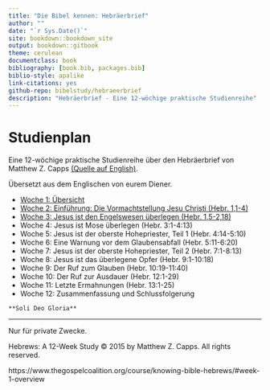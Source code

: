 ```yaml
--- 
title: "Die Bibel kennen: Hebräerbrief"
author: ""
date: "`r Sys.Date()`"
site: bookdown::bookdown_site
output: bookdown::gitbook
theme: cerulean
documentclass: book
bibliography: [book.bib, packages.bib]
biblio-style: apalike
link-citations: yes
github-repo: bibelstudy/hebraeerbrief
description: "Hebräerbrief - Eine 12-wöchige praktische Studienreihe"
---
```


# Studienplan

Eine 12-wöchige praktische Studienreihe über den Hebräerbrief
von Matthew Z. Capps [(Quelle auf English)](https://www.thegospelcoalition.org/course/knowing-bible-hebrews).

Übersetzt aus dem Englischen von eurem Diener.





* [Woche 1: Übersicht](#woche1)
* [Woche 2: Einführung: Die Vormachtstellung Jesu Christi (Hebr. 1,1-4)](#woche1)
* [Woche 3: Jesus ist den Engelswesen überlegen (Hebr. 1,5-2,18)](#woche1)
* Woche 4: Jesus ist Mose überlegen (Hebr. 3:1-4:13)
* Woche 5: Jesus ist der oberste Hohepriester, Teil 1 (Hebr. 4:14-5:10)
* Woche 6: Eine Warnung vor dem Glaubensabfall (Hebr. 5:11-6:20)
* Woche 7: Jesus ist der oberste Hohepriester, Teil 2 (Hebr. 7:1-8:13)
* Woche 8: Jesus ist das überlegene Opfer (Hebr. 9:1-10:18)
* Woche 9: Der Ruf zum Glauben (Hebr. 10:19-11:40)
* Woche 10: Der Ruf zur Ausdauer (Hebr. 12:1-29)
* Woche 11: Letzte Ermahnungen (Hebr. 13:1-25)
* Woche 12: Zusammenfassung und Schlussfolgerung



```block
**Soli Deo Gloria**
```

***

Nur für private Zwecke.

Hebrews: A 12-Week Study © 2015 by Matthew Z. Capps. All rights reserved.

https://www.thegospelcoalition.org/course/knowing-bible-hebrews/#week-1-overview

